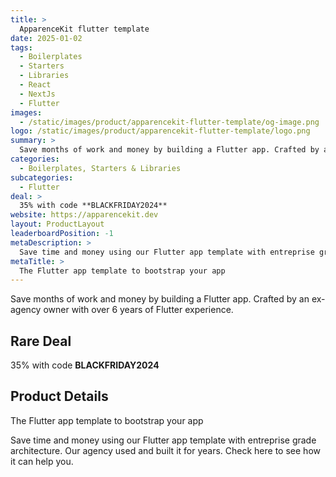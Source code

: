 ```yaml
---
title: >
  ApparenceKit flutter template
date: 2025-01-02
tags:
  - Boilerplates
  - Starters
  - Libraries
  - React
  - NextJs
  - Flutter
images:
  - /static/images/product/apparencekit-flutter-template/og-image.png
logo: /static/images/product/apparencekit-flutter-template/logo.png
summary: >
  Save months of work and money by building a Flutter app. Crafted by an ex-agency owner with over 6 years of Flutter experience.
categories:
  - Boilerplates, Starters & Libraries
subcategories:
  - Flutter
deal: >
  35% with code **BLACKFRIDAY2024**
website: https://apparencekit.dev
layout: ProductLayout
leaderboardPosition: -1
metaDescription: >
  Save time and money using our Flutter app template with entreprise grade architecture. Our agency used and built it for years. Check here to see how it can help you.
metaTitle: >
  The Flutter app template to bootstrap your app
---
```

Save months of work and money by building a Flutter app. Crafted by an ex-agency owner with over 6 years of Flutter experience.

## Rare Deal

35% with code **BLACKFRIDAY2024**

## Product Details

The Flutter app template to bootstrap your app

Save time and money using our Flutter app template with entreprise grade architecture. Our agency used and built it for years. Check here to see how it can help you.
